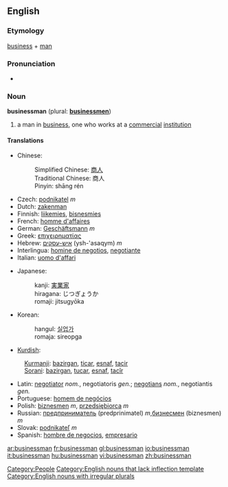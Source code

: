 ==English==
===Etymology===
[[business]] + [[man]]

===Pronunciation===
*{{audio|en-us-businessman.ogg|Audio (US)}}


===Noun===
'''businessman''' (plural: '''[[businessmen]]''')
# a man in [[business]], one who works at a [[commercial]] [[institution]]

====Translations====
{{top}}
*Chinese: 
*:Simplified Chinese: [[商人]] 
*:Traditional Chinese: 商人
*:Pinyin: shāng rén
*Czech: [[podnikatel]]  ''m''
*Dutch: [[zakenman]]
*Finnish: [[liikemies]], [[bisnesmies]]
*French: [[homme d'affaires]]
*German: [[Geschäftsmann]] ''m''
*Greek: [[επιχειρηματίας]]
*Hebrew: [[איש-עסקים]] (ysh-'asaqym) ''m''
*Interlingua: [[homine de negotios]], [[negotiante]]
*Italian: [[uomo d'affari]]
{{mid}}
*Japanese: 
*:kanji: [[実業家]] 
*:hiragana: じつぎょうか
*:romaji: jitsugyōka
*Korean: 
*:hangul: [[실업가]]
*:romaja: sireopga
*[[Kurdish]]:
:[[Kurmanji]]: [[bazirgan]], [[ticar]], [[esnaf]], [[tacir]]
:[[Sorani]]: [[bazirgan]], [[tucar]], [[esnaf]], [[tacîr]]
*Latin: [[negotiator]] ''nom.'', negotiatoris ''gen.''; [[negotians]] ''nom.'', negotiantis ''gen.''
*Portuguese: [[homem de negócios]]
*Polish: [[biznesmen]] ''m'', [[przedsiębiorca]] ''m''
*Russian: [[предприниматель]] (predprinimatel) ''m'',[[бизнесмен]] (biznesmen) ''m''
*Slovak: [[podnikateľ]]  ''m'' 
*Spanish: [[hombre de negocios]], [[empresario]]
{{bottom}}

[[Category:People]]
[[Category:English nouns that lack inflection template]]
[[Category:English nouns with irregular plurals]]

[[ar:businessman]]
[[fr:businessman]]
[[gl:businessman]]
[[io:businessman]]
[[it:businessman]]
[[hu:businessman]]
[[vi:businessman]]
[[zh:businessman]]